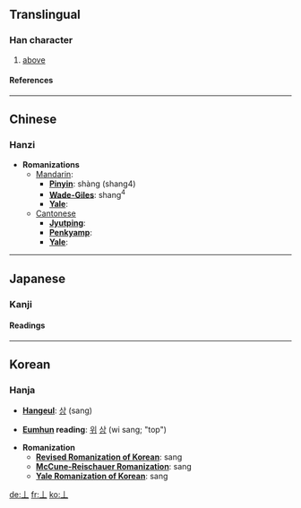 {{see|上}}<!-- may be replaced by zh-forms -->

==Translingual==
===Han character===
{{Han char|rad=一|as=01|sn=2|four=|canj=中一 (LM)}}
# [[above]]
====References====
{{Han ref|kx=0076.010|dkj=00007|dj=0137.020|hdz=10003.010|uh=4E04|ud=19972}}

----
==Chinese==
===Hanzi===


* '''Romanizations'''
** [[Mandarin]]:
*** '''[[Pinyin]]''': shàng (shang4)
*** '''[[Wade-Giles]]''': shang<sup>4</sup>
*** '''[[Yale]]''': 
**[[Cantonese]]
***'''[[Jyutping]]''':
***'''[[Penkyamp]]''': 
***'''[[Yale]]''': 



----
==Japanese==
===Kanji===


{{ja-kanji|grade=|rs=一01}}
====Readings====
{{ja-readings|on=[[しょう]] (shō)|kun=[[うえ]] (ue), [[かみ]] (kami)}}



----
==Korean==
===Hanja===

* '''[[Hangeul]]''': [[상]] (sang)

* '''[[Eumhun]] reading''': [[위]] [[상]] (wi sang; "top")

* '''Romanization'''
** '''[[Revised Romanization of Korean]]''': sang
** '''[[McCune-Reischauer Romanization]]''': sang
** '''[[Yale Romanization of Korean]]''': sang


[[de:丄]]
[[fr:丄]]
[[ko:丄]]